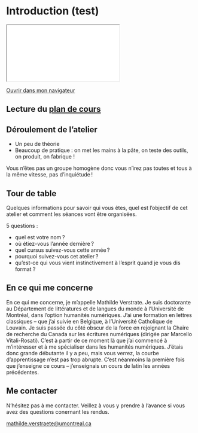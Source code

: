 # Introduction (test)

::: {.content-visible when-format="html" unless-format="revealjs"}

```{=html}
<iframe src="../_slides/introduction.html"></iframe>
```
[Ouvrir dans mon navigateur](../_slides/introduction.html){target="_blank"} 

::: 


## Lecture du [plan de cours](plan-de-cours.qmd)

## Déroulement de l'atelier 

- Un peu de théorie 
- Beaucoup de pratique : on met les mains à la pâte, on teste des outils, on produit, on fabrique ! 

Vous n’êtes pas un groupe homogène donc vous n’irez pas toutes et tous à la même vitesse, pas d’inquiétude !

## Tour de table 

Quelques informations pour savoir qui vous êtes, quel est l’objectif de cet atelier et comment les séances vont être organisées.

5 questions :

- quel est votre nom ? 
- où étiez-vous l’année dernière ? 
- quel cursus suivez-vous cette année ? 
- pourquoi suivez-vous cet atelier ? 
- qu'est-ce qui vous vient instinctivement à l'esprit quand je vous dis format ?

## En ce qui me concerne {visibility="hidden"}

En ce qui me concerne, je m'appelle Mathilde Verstrate. Je suis doctorante au Département de littératures et de langues du monde à l'Université de Montréal, dans l'option humanités numériques. J'ai une formation en lettres classiques -- que j'ai suivie en Belgique, à l'Université Catholique de Louvain. Je suis passée du côté obscur de la force en rejoignant la Chaire de recherche du Canada sur les écritures numériques (dirigée par Marcello Vitali-Rosati). C'est à partir de ce moment là que j'ai commencé à m'intéresser et à me spécialiser dans les humanités numériques. J'étais donc grande débutante il y a peu, mais vous verrez, la courbe d'apprentissage n'est pas trop abrupte. C'est néanmoins la première fois que j'enseigne ce cours -- j'enseignais un cours de latin les années précédentes. 

## Me contacter 

N'hésitez pas à me contacter. Veillez à vous y prendre à l'avance si vous avez des questions conernant les rendus. 

[mathilde.verstraete@umontreal.ca](mailto:mathilde.verstraete@umontreal.ca)
